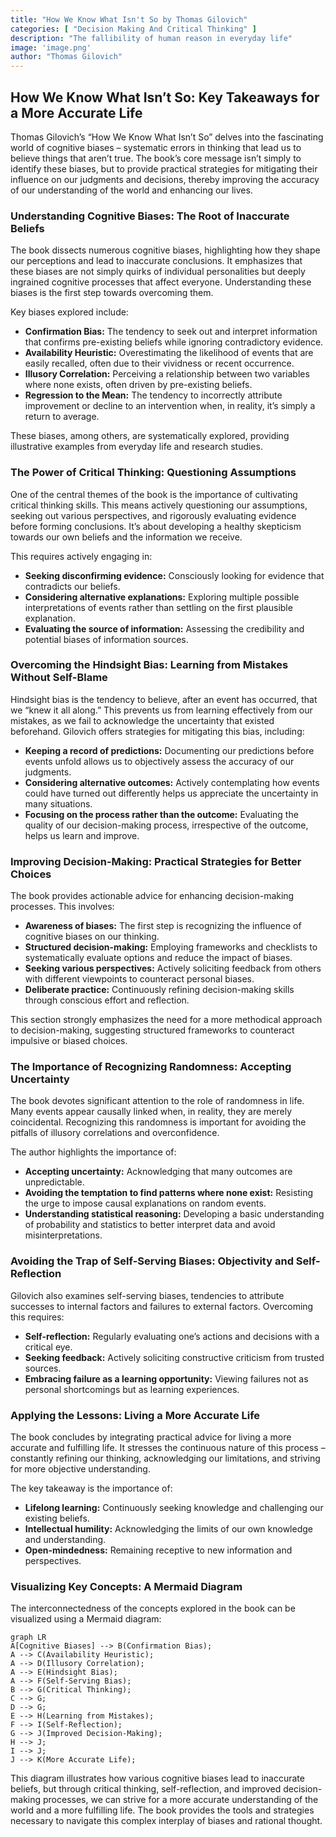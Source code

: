```yaml
---
title: "How We Know What Isn't So by Thomas Gilovich"
categories: [ "Decision Making And Critical Thinking" ]
description: "The fallibility of human reason in everyday life"
image: 'image.png'
author: "Thomas Gilovich"
---
```

## How We Know What Isn't So: Key Takeaways for a More Accurate Life

Thomas Gilovich's "How We Know What Isn't So" delves into the fascinating world of cognitive biases – systematic errors in thinking that lead us to believe things that aren't true.  The book's core message isn't simply to identify these biases, but to provide practical strategies for mitigating their influence on our judgments and decisions, thereby improving the accuracy of our understanding of the world and enhancing our lives.

### Understanding Cognitive Biases: The Root of Inaccurate Beliefs

The book dissects numerous cognitive biases, highlighting how they shape our perceptions and lead to inaccurate conclusions. It emphasizes that these biases are not simply quirks of individual personalities but deeply ingrained cognitive processes that affect everyone. Understanding these biases is the first step towards overcoming them.

Key biases explored include:

* **Confirmation Bias:**  The tendency to seek out and interpret information that confirms pre-existing beliefs while ignoring contradictory evidence.
* **Availability Heuristic:** Overestimating the likelihood of events that are easily recalled, often due to their vividness or recent occurrence.
* **Illusory Correlation:** Perceiving a relationship between two variables where none exists, often driven by pre-existing beliefs.
* **Regression to the Mean:**  The tendency to incorrectly attribute improvement or decline to an intervention when, in reality, it's simply a return to average.

These biases, among others, are systematically explored, providing illustrative examples from everyday life and research studies.

### The Power of Critical Thinking: Questioning Assumptions

One of the central themes of the book is the importance of cultivating critical thinking skills.  This means actively questioning our assumptions, seeking out various perspectives, and rigorously evaluating evidence before forming conclusions.  It's about developing a healthy skepticism towards our own beliefs and the information we receive.

This requires actively engaging in:

* **Seeking disconfirming evidence:** Consciously looking for evidence that contradicts our beliefs.
* **Considering alternative explanations:**  Exploring multiple possible interpretations of events rather than settling on the first plausible explanation.
* **Evaluating the source of information:** Assessing the credibility and potential biases of information sources.

### Overcoming the Hindsight Bias: Learning from Mistakes Without Self-Blame

Hindsight bias is the tendency to believe, after an event has occurred, that we "knew it all along."  This prevents us from learning effectively from our mistakes, as we fail to acknowledge the uncertainty that existed beforehand.  Gilovich offers strategies for mitigating this bias, including:

* **Keeping a record of predictions:**  Documenting our predictions before events unfold allows us to objectively assess the accuracy of our judgments.
* **Considering alternative outcomes:** Actively contemplating how events could have turned out differently helps us appreciate the uncertainty in many situations.
* **Focusing on the process rather than the outcome:**  Evaluating the quality of our decision-making process, irrespective of the outcome, helps us learn and improve.


### Improving Decision-Making: Practical Strategies for Better Choices

The book provides actionable advice for enhancing decision-making processes. This involves:

* **Awareness of biases:**  The first step is recognizing the influence of cognitive biases on our thinking.
* **Structured decision-making:**  Employing frameworks and checklists to systematically evaluate options and reduce the impact of biases.
* **Seeking various perspectives:**  Actively soliciting feedback from others with different viewpoints to counteract personal biases.
* **Deliberate practice:**  Continuously refining decision-making skills through conscious effort and reflection.

This section strongly emphasizes the need for a more methodical approach to decision-making, suggesting structured frameworks to counteract impulsive or biased choices.

### The Importance of Recognizing Randomness: Accepting Uncertainty

The book devotes significant attention to the role of randomness in life. Many events appear causally linked when, in reality, they are merely coincidental. Recognizing this randomness is important for avoiding the pitfalls of illusory correlations and overconfidence.

The author highlights the importance of:

* **Accepting uncertainty:**  Acknowledging that many outcomes are unpredictable.
* **Avoiding the temptation to find patterns where none exist:**  Resisting the urge to impose causal explanations on random events.
* **Understanding statistical reasoning:** Developing a basic understanding of probability and statistics to better interpret data and avoid misinterpretations.


### Avoiding the Trap of Self-Serving Biases:  Objectivity and Self-Reflection

Gilovich also examines self-serving biases, tendencies to attribute successes to internal factors and failures to external factors.  Overcoming this requires:

* **Self-reflection:**  Regularly evaluating one's actions and decisions with a critical eye.
* **Seeking feedback:**  Actively soliciting constructive criticism from trusted sources.
* **Embracing failure as a learning opportunity:** Viewing failures not as personal shortcomings but as learning experiences.


###  Applying the Lessons: Living a More Accurate Life

The book concludes by integrating practical advice for living a more accurate and fulfilling life. It stresses the continuous nature of this process – constantly refining our thinking, acknowledging our limitations, and striving for more objective understanding.

The key takeaway is the importance of:

* **Lifelong learning:**  Continuously seeking knowledge and challenging our existing beliefs.
* **Intellectual humility:**  Acknowledging the limits of our own knowledge and understanding.
* **Open-mindedness:**  Remaining receptive to new information and perspectives.


###  Visualizing Key Concepts: A Mermaid Diagram

The interconnectedness of the concepts explored in the book can be visualized using a Mermaid diagram:

```mermaid
graph LR
A[Cognitive Biases] --> B(Confirmation Bias);
A --> C(Availability Heuristic);
A --> D(Illusory Correlation);
A --> E(Hindsight Bias);
A --> F(Self-Serving Bias);
B --> G(Critical Thinking);
C --> G;
D --> G;
E --> H(Learning from Mistakes);
F --> I(Self-Reflection);
G --> J(Improved Decision-Making);
H --> J;
I --> J;
J --> K(More Accurate Life);
```

This diagram illustrates how various cognitive biases lead to inaccurate beliefs, but through critical thinking, self-reflection, and improved decision-making processes, we can strive for a more accurate understanding of the world and a more fulfilling life.  The book provides the tools and strategies necessary to navigate this complex interplay of biases and rational thought.

